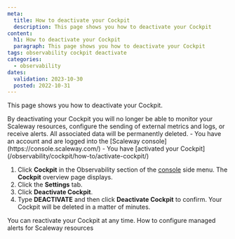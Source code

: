 ```yaml
---
meta:
  title: How to deactivate your Cockpit
  description: This page shows you how to deactivate your Cockpit
content:
  h1: How to deactivate your Cockpit
  paragraph: This page shows you how to deactivate your Cockpit
tags: observability cockpit deactivate
categories:
  - observability
dates:
  validation: 2023-10-30
  posted: 2022-10-31
---
```


This page shows you how to deactivate your Cockpit.

<Macro id="iam-requirements" />

<Message type="important">
 By deactivating your Cockpit you will no longer be able to monitor your Scaleway resources, configure the sending of external metrics and logs, or receive alerts. All associated data will be permanently deleted.
</Message>

<Message type="requirement">
  - You have an account and are logged into the [Scaleway console](https://console.scaleway.com/)
  - You have [activated your Cockpit](/observability/cockpit/how-to/activate-cockpit/)
</Message>


1. Click **Cockpit** in the Observability section of the [console](https://console.scaleway.com/) side menu. The **Cockpit** overview page displays.
2. Click the **Settings** tab.
3. Click **Deactivate Cockpit**.
4. Type **DEACTIVATE** and then click **Deactivate Cockpit** to confirm. Your Cockpit will be deleted in a matter of minutes.

<Message type="note">
 You can reactivate your Cockpit at any time.
</Message>

<Navigation title="See also">
  <PreviousButton to="/observability/cockpit/how-to/configure-alerts-for-scw-resources/">How to configure managed alerts for Scaleway resources</PreviousButton>
</Navigation>